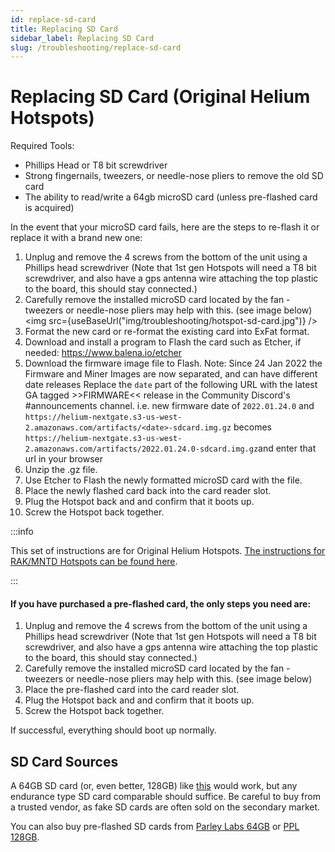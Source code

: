 ```yaml
---
id: replace-sd-card
title: Replacing SD Card
sidebar_label: Replacing SD Card
slug: /troubleshooting/replace-sd-card
---
```


# Replacing SD Card (Original Helium Hotspots)


Required Tools:

- Phillips Head or T8 bit screwdriver
- Strong fingernails, tweezers, or needle-nose pliers to remove the old SD card
- The ability to read/write a 64gb microSD card (unless pre-flashed card is
  acquired)

In the event that your microSD card fails, here are the steps to re-flash it or
replace it with a brand new one:

1. Unplug and remove the 4 screws from the bottom of the unit using a Phillips
   head screwdriver (Note that 1st gen Hotspots will need a T8 bit screwdriver,
   and also have a gps antenna wire attaching the top plastic to the board, this
   should stay connected.)
2. Carefully remove the installed microSD card located by the fan - tweezers or
   needle-nose pliers may help with this. (see image below)
   <img src={useBaseUrl("img/troubleshooting/hotspot-sd-card.jpg")} />
3. Format the new card or re-format the existing card into ExFat format.
4. Download and install a program to Flash the card such as Etcher, if needed:
   https://www.balena.io/etcher
5. Download the firmware image file to Flash. 
    Note: Since 24 Jan 2022 the Firmware and Miner Images are now separated, and can have different date releases
    Replace the `date` part of the following URL with the latest GA tagged >>FIRMWARE<< release in the Community Discord's #announcements channel. 
    i.e. new firmware date of `2022.01.24.0` and `https://helium-nextgate.s3-us-west-2.amazonaws.com/artifacts/<date>-sdcard.img.gz` 
    becomes `https://helium-nextgate.s3-us-west-2.amazonaws.com/artifacts/2022.01.24.0-sdcard.img.gz`and enter that url in your browser
6. Unzip the .gz file.
7. Use Etcher to Flash the newly formatted microSD card with the file.
8. Place the newly flashed card back into the card reader slot.
9. Plug the Hotspot back and and confirm that it boots up.
10. Screw the Hotspot back together.

:::info

This set of instructions are for Original Helium Hotspots. [The instructions for RAK/MNTD Hotspots can be found here](https://support.getmntd.com/hc/en-us/articles/4418137820951-I-need-to-replace-the-microSD-card-on-my-hotspot).

:::

#### If you have purchased a pre-flashed card, the only steps you need are:

1. Unplug and remove the 4 screws from the bottom of the unit using a Phillips
   head screwdriver (Note that 1st gen Hotspots will need a T8 bit screwdriver,
   and also have a gps antenna wire attaching the top plastic to the board, this
   should stay connected.)
2. Carefully remove the installed microSD card located by the fan - tweezers or
   needle-nose pliers may help with this. (see image below)
3. Place the pre-flashed card into the card reader slot.
4. Plug the Hotspot back and and confirm that it boots up.
5. Screw the Hotspot back together.

If successful, everything should boot up normally.


## SD Card Sources

A 64GB SD card (or, even better, 128GB) like
[this](https://www.amazon.com/gp/product/B07FCMBLV6/ref=ppx_yo_dt_b_asin_title_o06_s00?ie=UTF8&psc=1)
would work, but any endurance type SD card comparable should suffice. Be careful to buy from a trusted vendor, as fake SD cards are often sold on the secondary market.

You can also buy pre-flashed SD cards from
[Parley Labs 64GB](https://shop.parleylabs.com/collections/mine-hnt/products/sandisk-64gb-extreme-microsdxc-with-helium-firmware) or [PPL 128GB](https://peoplesantenna.com/sdcard).
